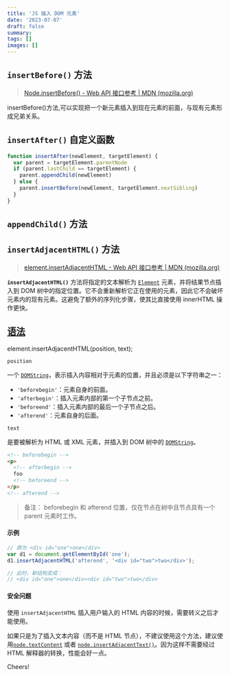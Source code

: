 ```yaml
---
title: 'JS 插入 DOM 元素'
date: '2023-07-07'
draft: false
summary:
tags: []
images: []
---
```



## `insertBefore()` 方法

> [Node.insertBefore() - Web API 接口参考 | MDN (mozilla.org)](https://developer.mozilla.org/zh-CN/docs/Web/API/Node/insertBefore)

insertBefore()方法,可以实现把一个新元素插入到现在元素的前面，与现有元素形成兄弟关系。

## `insertAfter()` 自定义函数

```js
function insertAfter(newElement, targetElement) {
  var parent = targetElement.parentNode
  if (parent.lastChild == targetElement) {
    parent.appendChild(newElement)
  } else {
    parent.insertBefore(newElement, targetElement.nextSibling)
  }
}
```

## `appendChild()` 方法

## `insertAdjacentHTML()` 方法

> [element.insertAdjacentHTML - Web API 接口参考 | MDN (mozilla.org)](https://developer.mozilla.org/zh-CN/docs/Web/API/Element/insertAdjacentHTML)

**`insertAdjacentHTML()`** 方法将指定的文本解析为 [`Element`](https://developer.mozilla.org/zh-CN/docs/Web/API/Element) 元素，并将结果节点插入到 DOM 树中的指定位置。它不会重新解析它正在使用的元素，因此它不会破坏元素内的现有元素。这避免了额外的序列化步骤，使其比直接使用 innerHTML 操作更快。

## [语法](https://developer.mozilla.org/zh-CN/docs/Web/API/Element/insertAdjacentHTML#%E8%AF%AD%E6%B3%95)

element.insertAdjacentHTML(position, text);

`position`

一个 [`DOMString`](https://developer.mozilla.org/zh-CN/docs/Web/JavaScript/Reference/Global_Objects/String)，表示插入内容相对于元素的位置，并且必须是以下字符串之一：

- `'beforebegin'`：元素自身的前面。
- `'afterbegin'`：插入元素内部的第一个子节点之前。
- `'beforeend'`：插入元素内部的最后一个子节点之后。
- `'afterend'`：元素自身的后面。

`text`

是要被解析为 HTML 或 XML 元素，并插入到 DOM 树中的 [`DOMString`](https://developer.mozilla.org/zh-CN/docs/Web/JavaScript/Reference/Global_Objects/String)。

```html
<!-- beforebegin -->
<p>
  <!-- afterbegin -->
  foo
  <!-- beforeend -->
</p>
<!-- afterend -->
```

> 备注： beforebegin 和 afterend 位置，仅在节点在树中且节点具有一个 parent 元素时工作。

#### 示例

```js
// 原为 <div id="one">one</div>
var d1 = document.getElementById('one');
d1.insertAdjacentHTML('afterend', '<div id="two">two</div>');

// 此时，新结构变成：
// <div id="one">one</div><div id="two">two</div>
```

#### 安全问题

使用 `insertAdjacentHTML` 插入用户输入的 HTML 内容的时候，需要转义之后才能使用。

如果只是为了插入文本内容（而不是 HTML 节点），不建议使用这个方法，建议使用[`node.textContent`](https://developer.mozilla.org/zh-CN/docs/Web/API/Node/textContent) 或者 [`node.insertAdjacentText()`](https://developer.mozilla.org/zh-CN/docs/Web/API/Element/insertAdjacentText)。因为这样不需要经过 HTML 解释器的转换，性能会好一点。

Cheers! <Twemoji emoji="clinking-beer-mugs" />
